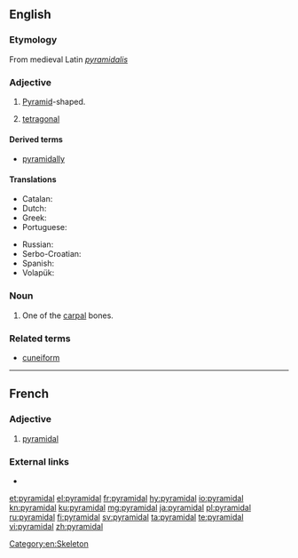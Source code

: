 ==English==

===Etymology===
From medieval Latin ''[[pyramidalis]]''

===Adjective===
{{en-adj|-}}

# {{context|geometry|lang=en}} [[pyramid|Pyramid]]-shaped.
# {{context|crystallography|lang=en}} [[tetragonal]]

====Derived terms====
* [[pyramidally]]

====Translations====
{{trans-top|pyramid-shaped}}
* Catalan: {{t|ca|piramidal}}
* Dutch: {{t|nl|piramidaal}}
* Greek: {{t+|el|πυραμιδικός|m}}
* Portuguese: {{t+|pt|piramidal}}
{{trans-mid}}
* Russian: {{t+|ru|пирамидальный|sc=Cyrl|tr=piramidál'nyj}}
* Serbo-Croatian: {{t|sh|pȉramidālan}}
* Spanish: {{t|es|piramidal}}
* Volapük: {{t+|vo|piramidik}}
{{trans-bottom}}

===Noun===
{{en-noun}}

# {{context|anatomy|lang=en}} One of the [[carpal]] bones.

===Related terms===
* [[cuneiform]]

[[Category:en:Skeleton]]

----

==French==

===Adjective===
{{fr-adj|mp=pyramidaux}}

# [[#English|pyramidal]]

===External links===
* {{R:TLFi}}

[[et:pyramidal]]
[[el:pyramidal]]
[[fr:pyramidal]]
[[hy:pyramidal]]
[[io:pyramidal]]
[[kn:pyramidal]]
[[ku:pyramidal]]
[[mg:pyramidal]]
[[ja:pyramidal]]
[[pl:pyramidal]]
[[ru:pyramidal]]
[[fi:pyramidal]]
[[sv:pyramidal]]
[[ta:pyramidal]]
[[te:pyramidal]]
[[vi:pyramidal]]
[[zh:pyramidal]]